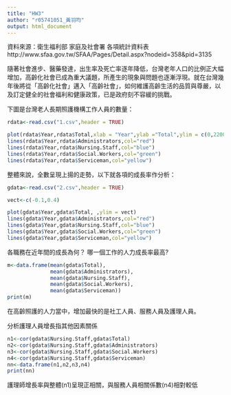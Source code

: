 ```yaml
---
title: "HW3"
author: "r05741051_黃羽均"
output: html_document
---
```


資料來源：衛生福利部 家庭及社會署 各項統計資料表
http://www.sfaa.gov.tw/SFAA/Pages/Detail.aspx?nodeid=358&pid=3135

隨著社會進步、醫藥發達，出生率及死亡率逐年降低，台灣老年人口的比例正大幅增加，高齡化社會已成為重大議題，所產生的現象與問題也逐漸浮現。就在台灣幾年後將從「高齡化社會」邁入「高齡社會」，如何維護高齡生活的品質與尊嚴，以及訂定健全的社會福利和健康政策，已是政府刻不容緩的挑戰。

下圖是台灣老人長期照護機構工作人員的數量：

```r
rdata<-read.csv("1.csv",header = TRUE)

plot(rdata$Year,rdata$Total,xlab = "Year",ylab ="Total",ylim = c(0,22000))
lines(rdata$Year,rdata$Administrators,col="red")
lines(rdata$Year,rdata$Nursing.Staff,col="blue")
lines(rdata$Year,rdata$Social.Workers,col="green")
lines(rdata$Year,rdata$Serviceman,col="yellow")
```

整體來說，全數呈現上揚的走勢，以下就各項的成長率作分析：

```r

gdata<-read.csv("2.csv",header = TRUE)

vect<-c(-0.1,0.4)

plot(gdata$Year,gdata$Total, ,ylim = vect)
lines(gdata$Year,gdata$Administrators,col="red")
lines(gdata$Year,gdata$Nursing.Staff,col="blue")
lines(gdata$Year,gdata$Social.Workers,col="green")
lines(gdata$Year,gdata$Serviceman,col="yellow")
```

各職務在近年間的成長為何？
哪一個工作的人力成長率最高?

```r
m<-data.frame(mean(gdata$Total),
              mean(gdata$Administrators),
              mean(gdata$Nursing.Staff),
              mean(gdata$Social.Workers),
              mean(gdata$Serviceman))
print(m)
```

在高齡照護的人力當中，增加最快的是社工人員、服務人員及護理人員。

分析護理人員增長指其他因素關係
```r
n1<-cor(gdata$Nursing.Staff,gdata$Total)
n2<-cor(gdata$Nursing.Staff,gdata$Administrators)
n3<-cor(gdata$Nursing.Staff,gdata$Social.Workers)
n4<-cor(gdata$Nursing.Staff,gdata$Serviceman)
nn<-data.frame(n1,n2,n3,n4)
print(nn)
```

護理師增長率與整體(n1)呈現正相關，與服務人員相關係數(n4)相對較低